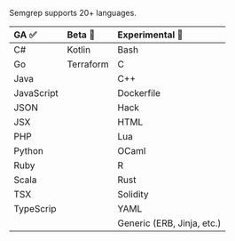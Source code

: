 Semgrep supports 20+ languages.

<div id="language-support-table">

| GA ✅      | Beta 🐛                     | Experimental 🚧            |
|:---------- |:---------------------------|:---------------------------|
| C#         | Kotlin                     | Bash                       |
| Go         | Terraform                  | C                          |
| Java       |                            | C++                        |
| JavaScript |                            | Dockerfile                 |
| JSON       |                            | Hack                       |
| JSX        |                            | HTML                       |
| PHP        |                            | Lua                        |
| Python     |                            | OCaml                      |
| Ruby       |                            | R                          |
| Scala      |                            | Rust                       |
| TSX        |                            | Solidity                   |
| TypeScrip  |                            | YAML                       |
|            |                            | Generic (ERB, Jinja, etc.) |

</div>

<!--  For readability, please keep each column in alphabetical order. -->
<!-- coupling: Should match what is in semgrep-core/tests/Test.ml Maturity level testing. -->
